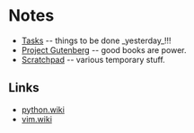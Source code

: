 = Notes =

* [[Tasks]] -- things to be done _yesterday_!!!
* [[Project Gutenberg]] -- good books are power.
* [[Scratchpad]] -- various temporary stuff.

== Links ==
* [[python.wiki]]
* [[vim.wiki]]
